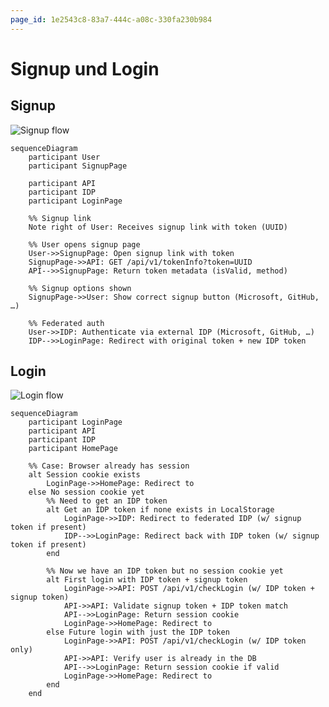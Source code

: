 ```yaml
---
page_id: 1e2543c8-83a7-444c-a08c-330fa230b984
---
```


# Signup und Login
## Signup
![Signup flow](./images/signup_flow.svg)

```mermaid
sequenceDiagram
    participant User
    participant SignupPage

    participant API
    participant IDP
    participant LoginPage

    %% Signup link
    Note right of User: Receives signup link with token (UUID)

    %% User opens signup page
    User->>SignupPage: Open signup link with token
    SignupPage->>API: GET /api/v1/tokenInfo?token=UUID
    API-->>SignupPage: Return token metadata (isValid, method)

    %% Signup options shown
    SignupPage->>User: Show correct signup button (Microsoft, GitHub, …)

    %% Federated auth
    User->>IDP: Authenticate via external IDP (Microsoft, GitHub, …)
    IDP-->>LoginPage: Redirect with original token + new IDP token
```

## Login
![Login flow](./images/login_flow.svg)

```mermaid
sequenceDiagram
    participant LoginPage
    participant API
    participant IDP
    participant HomePage

    %% Case: Browser already has session
    alt Session cookie exists
        LoginPage->>HomePage: Redirect to
    else No session cookie yet
        %% Need to get an IDP token
        alt Get an IDP token if none exists in LocalStorage
            LoginPage->>IDP: Redirect to federated IDP (w/ signup token if present)
            IDP-->>LoginPage: Redirect back with IDP token (w/ signup token if present)
        end

        %% Now we have an IDP token but no session cookie yet
        alt First login with IDP token + signup token
            LoginPage->>API: POST /api/v1/checkLogin (w/ IDP token + signup token)
            API->>API: Validate signup token + IDP token match
            API-->>LoginPage: Return session cookie
            LoginPage->>HomePage: Redirect to
        else Future login with just the IDP token
            LoginPage->>API: POST /api/v1/checkLogin (w/ IDP token only)
            API->>API: Verify user is already in the DB
            API-->>LoginPage: Return session cookie if valid
            LoginPage->>HomePage: Redirect to
        end
    end
```